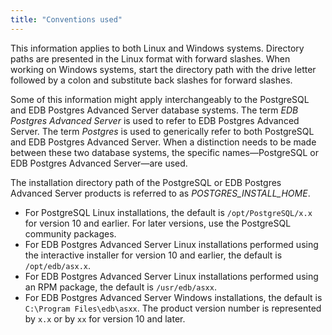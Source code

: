 ```yaml
---
title: "Conventions used"
---
```


<div id="conventions" class="registered_link"></div>

This information applies to both Linux and Windows systems. Directory paths are presented in the Linux format with forward slashes. When working on Windows systems, start the directory path with the drive letter followed by a colon and substitute back slashes for forward slashes.

Some of this information might apply interchangeably to the PostgreSQL and EDB Postgres Advanced Server database systems. The term *EDB Postgres Advanced Server* is used to refer to EDB Postgres Advanced Server. The term *Postgres* is used to generically refer to both PostgreSQL and EDB Postgres Advanced Server. When a distinction needs to be made between these two database systems, the specific names&mdash;PostgreSQL or EDB Postgres Advanced Server&mdash;are used.

The installation directory path of the PostgreSQL or EDB Postgres Advanced Server products is referred to as *POSTGRES_INSTALL_HOME*.

-   For PostgreSQL Linux installations, the default is `/opt/PostgreSQL/x.x` for version 10 and earlier. For later versions, use the PostgreSQL community packages.
-   For EDB Postgres Advanced Server Linux installations performed using the interactive installer for version 10 and earlier, the default is `/opt/edb/asx.x`.
-   For EDB Postgres Advanced Server Linux installations performed using an RPM package, the default is `/usr/edb/asxx`.
-   For EDB Postgres Advanced Server Windows installations, the default is `C:\Program Files\edb\asxx`. The product version number is represented by `x.x` or by `xx` for version 10 and later.
